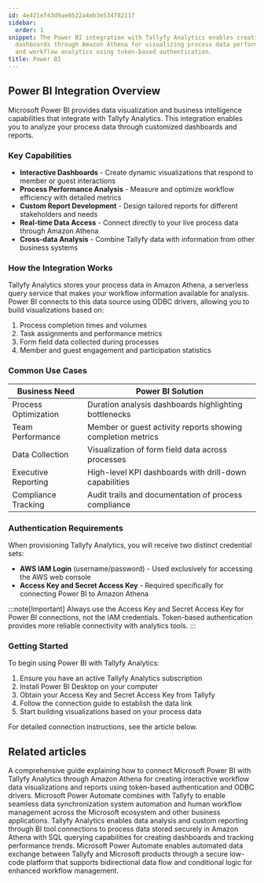 ```yaml
---
id: 4e421ef43d9ae0522a4eb3e534782117
sidebar:
  order: 1
snippet: The Power BI integration with Tallyfy Analytics enables creation of interactive
  dashboards through Amazon Athena for visualizing process data performance metrics
  and workflow analytics using token-based authentication.
title: Power BI
---
```


## Power BI Integration Overview

Microsoft Power BI provides data visualization and business intelligence capabilities that integrate with Tallyfy Analytics. This integration enables you to analyze your process data through customized dashboards and reports.

### Key Capabilities

- **Interactive Dashboards** - Create dynamic visualizations that respond to member or guest interactions
- **Process Performance Analysis** - Measure and optimize workflow efficiency with detailed metrics
- **Custom Report Development** - Design tailored reports for different stakeholders and needs
- **Real-time Data Access** - Connect directly to your live process data through Amazon Athena
- **Cross-data Analysis** - Combine Tallyfy data with information from other business systems

### How the Integration Works

Tallyfy Analytics stores your process data in Amazon Athena, a serverless query service that makes your workflow information available for analysis. Power BI connects to this data source using ODBC drivers, allowing you to build visualizations based on:

1. Process completion times and volumes
2. Task assignments and performance metrics
3. Form field data collected during processes
4. Member and guest engagement and participation statistics

### Common Use Cases

| Business Need | Power BI Solution |
|---------------|-------------------|
| Process Optimization | Duration analysis dashboards highlighting bottlenecks |
| Team Performance | Member or guest activity reports showing completion metrics |
| Data Collection | Visualization of form field data across processes |
| Executive Reporting | High-level KPI dashboards with drill-down capabilities |
| Compliance Tracking | Audit trails and documentation of process compliance |

### Authentication Requirements

When provisioning Tallyfy Analytics, you will receive two distinct credential sets:

- **AWS IAM Login** (username/password) - Used exclusively for accessing the AWS web console
- **Access Key and Secret Access Key** - Required specifically for connecting Power BI to Amazon Athena

:::note[Important]
Always use the Access Key and Secret Access Key for Power BI connections, not the IAM credentials. Token-based authentication provides more reliable connectivity with analytics tools.
:::

### Getting Started

To begin using Power BI with Tallyfy Analytics:

1. Ensure you have an active Tallyfy Analytics subscription
2. Install Power BI Desktop on your computer
3. Obtain your Access Key and Secret Access Key from Tallyfy
4. Follow the connection guide to establish the data link
5. Start building visualizations based on your process data

For detailed connection instructions, see the article below.


<PageTree />


## Related articles
<CardGrid>
<LinkTitleCard header="<b>Powerbi > Connect Power BI</b>" href="/products/pro/integrations/analytics/powerbi/how-to-analyze-tallyfy-workflows-with-power-bi/" > A comprehensive guide explaining how to connect Microsoft Power BI with Tallyfy Analytics through Amazon Athena for creating interactive workflow data visualizations and reports using token-based authentication and ODBC drivers. </LinkTitleCard>
<LinkTitleCard header="<b>Middleware > Power Automate</b>" href="/products/pro/integrations/middleware/power-automate/" > Microsoft Power Automate combines with Tallyfy to enable seamless data synchronization system automation and human workflow management across the Microsoft ecosystem and other business applications. </LinkTitleCard>
<LinkTitleCard header="<b>Integrations > Tallyfy Analytics</b>" href="/products/pro/integrations/analytics/" > Tallyfy Analytics enables data analysis and custom reporting through BI tool connections to process data stored securely in Amazon Athena with SQL querying capabilities for creating dashboards and tracking performance trends. </LinkTitleCard>
<LinkTitleCard header="<b>Power Automate > Use Microsoft Power Automate</b>" href="/products/pro/integrations/middleware/power-automate/how-can-i-integrate-tallyfy-with-microsoft-power-automate/" > Microsoft Power Automate enables automated data exchange between Tallyfy and Microsoft products through a secure low-code platform that supports bidirectional data flow and conditional logic for enhanced workflow management. </LinkTitleCard>
</CardGrid>